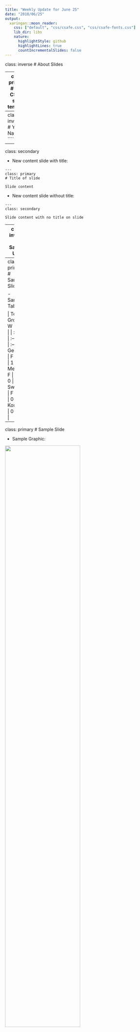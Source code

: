```yaml
---
title: "Weekly Update for June 25"
date: "2018/06/25"
output:
  xaringan::moon_reader:
    css: ["default", "css/csafe.css", "css/csafe-fonts.css"]
    lib_dir: libs
    nature:
      highlightStyle: github
      highlightLines: true
      countIncrementalSlides: false
---
```



class: inverse
# About Slides

---
class: primary 
# New CSAFE slide template

We're now using [`xaringan`](https://github.com/yihui/xaringan)

What's changed: 

- New person slide: 

````
---
class: inverse
# Your Name
````

---
class: secondary

- New content slide with title: 

````
---
class: primary
# Title of slide 

Slide content
````

- New content slide without title: 

````
---
class: secondary

Slide content with no title on slide
````

---
class: inverse
# Sample User

---
class: primary
# Sample Slide

- Sample Table:

| Team     | Group | W   | D   | L   |
| : ------ | :---- | :-- | :-- | :-- |
| Germany  | F     | 0   | 0   | 1   |
| Mexico   | F     | 1   | 0   | 0   |
| Sweden   | F     | 1   | 0   | 0   |
| S. Korea | F     | 0   | 0   | 1   |


---
class: primary
# Sample Slide

- Sample Graphic:

<img src="images/heike/sweden-germany.png" width = "70%">




---
class: secondary

- If you are going to add an image, **create a directory** with your name within "images" folder. For example, "images/**guillermo**/sample_image.JPG"

 <img src = "images/guillermo/sample_image.JPG" width="35%"/>
--- 

---

class: inverse 
# Nate 
---

class: primary

# SLRs

- Reading about ABC to be able to understand the papers Chris recommended to me. 
- Assuming no mistakes, $e^{E[log(SLR)|H_0]} \leq E\left[\frac{SLR}{LR} | H_0 \right]$.
    - left side is computable
    - right side is some measure of the average quality of the LR under $H_0$ 
    - still not that useful for bounding probabilities

---
class: secondary

$$
\begin{aligned}
E\left[\frac{SLR}{LR}|H_0\right] &= e^{log\left( E\left[\frac{SLR}{LR} | H_0 \right] \right)} \\
& \geq e^{E\left[ log\left(\frac{SLR}{LR} \right) |H_0 \right]} \\
& = e^{E\left[ log(SLR) |H_0 \right] - E\left[ log(LR) |H_0 \right]} \\
& \geq e^{E\left[ log(SLR) |H_0 \right] - log\left(E\left[ LR |H_0 \right] \right)} \\
& = e^{E\left[ log(SLR) |H_0 \right]}
\end{aligned}
$$
---
class: primary

# Groove ID

- Reading about changepoint detection
- Possible approach similar to some examples given in "Bayesian Retrospective Multiple-Changepoint Identification" (Stephens 1994) in JRSSc. 
    - Doesn't seem fundamentally tied to time series data

---
class: inverse  
# Kiegan  

---
class: primary  
# What I'm Working On  

- I have been banned from working on my paper and the book until after the prelim  
- Prelim is in two weeks!  

---
class: inverse
# Amy 

---
class: primary
# What I've been up to:
      
- May 31 (talk): The ABA's Ninth Annual Prescription for Criminal Justice Forensics Program in New York  

- June 5 (outreach): 4th and 5th graders for a STEM camp (thanks Jimmy!)  

- June 7 and 8 (outreach): STEMversity with middle school students in Milledgeville, GA  

- June 11-12 (meetings and poster): All Hands. Handwriting pre-meeting with the Israei team and Dr. Stern went well.
      
---
class: primary
# Next:  
      
<br />  
<br />  


- Prelim study (next 2 weeks)  

- Handwriting after that (finally)  

- July 31 (talk - handwriting): JSM
- August 19-23 (poster? talk? maybe?): The American Society of Questioned Document Examiners (ASQDE)
 
 
---
class: inverse
# Jimmy 

---
class: primary
# Longitudinal Data Collection
## Final Collection 
* Issues with the 2D Scanner 
    + Phantom Images
    + Theoretically, wont take long
* Possible Causes
    + Past cleaning Procedures
    + Shoes (from being cleaned)
    + Finger Print Powder
* "Z" Drive 
    + Reviewing Errors (5438)

---
class: primary
# This Week
## **Moving Forward**
* Adapt to the Problem
     + Continue Cleaning and figure it out
     + Finish Data Collection

     

---
class:inverse
# Ben and Jenny

---
class:primary
# Working on

## Shoe Tread Classification

* 668 shoes partially/fully classified as of 10am

## Longitudinal shoe project

* Helped Miranda scan shoes Thursday/Friday

---
class:inverse
# Susan

---
class:primary
# Shoe Tread

* (2 weeks ago) set up LabelMe docker container to classify shoes

![LabelMe Interface](images/susan/LabelMe.png)

---
class:primary
# Shoe Tread
* (Last week) Code to "carve up" tread annotations into useful pictures (using Matlab toolbox from LabelMe)

<img src="images/susan/circle-1.jpg" width = 30%/>
<img src="images/susan/circle-2.jpg" width = 30%/>
<img src="images/susan/circle-3.jpg" width = 30%/>

* Pictures tend to look better if the regions are square-ish
    
<img src="images/susan/line-1.jpg" width = 30%/>

---
class:primary
# Truthiness

* "When making rapid judgments about the truth of a claim, nonprobative images lead people to believe the claim"
    - Want to know if this holds for charts and graphs
    - Some evidence that brain images cause the person presenting the images to appear more credible in court

* Finding claims that are data-driven and can be made into a chart is hard. 

---
class:primary
# Truthiness
* First step - pilot study with ~ 10 claims    
Variables: 
    - Related/Not Related to claim
    - Probative/Non-probative
    - Level of Abstraction
        - High: statistical/data chart
        - Low: map/"infographic" that uses "common knowledge" as a baseline
        - Image (no data at all)
        
Prediction: more abstraction = lower familiarity, so non-probative abstract images will produce less of an effect.

    
---
class:inverse
# Miranda

---
class:primary
# Updates

- 2D shoe scanning
- Starting neural network training soon with labeled images
  - Thanks, Jenny and Ben!
- Brainstorming facts for truthiness

---
class:inverse
# Heike

---
class:primary
# The Hamby Set that wasn't

* Background: NIST has two sets of Hamby bullets 44 and 252
* ... or that's what we thought ...

